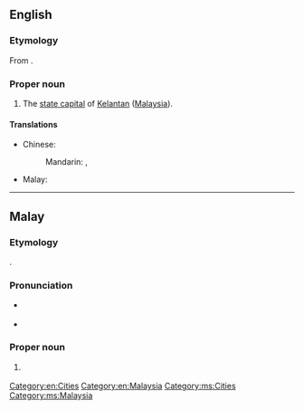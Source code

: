 ==English==
{{wikipedia}}

===Etymology===
From {{der|en|ms|Kota Bharu}}.

===Proper noun===
{{en-proper noun|head=Kota Bharu}}

# The [[state capital]] of [[Kelantan]] ([[Malaysia]]).

====Translations====
{{trans-top|capital of Kelantan}}
* Chinese:
*: Mandarin: {{t+|cmn|哥打巴魯}}, {{t+|cmn|哥打巴鲁|tr=Gēdǎbālǔ}}
* Malay: {{t|ms|Kota Bharu}}
{{trans-mid}}
{{trans-bottom}}

[[Category:en:Cities]]
[[Category:en:Malaysia]]

----

==Malay==
{{wikipedia|lang=ms}}

===Etymology===
{{compound|ms|kota|gloss1=town, fort|bharu|gloss2=new}}.

===Pronunciation===
* {{a|Johor-Selangor}} {{IPA|ms|/kotə baru/}}
* {{a|Riau-Lingga}} {{IPA|ms|/kota baru/}}

===Proper noun===
{{ms-proper noun|j=کوت بهارو}}

# {{l|en|Kota Bharu}} {{qualifier|capital of Kelantan}}

[[Category:ms:Cities]]
[[Category:ms:Malaysia]]